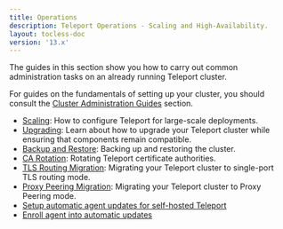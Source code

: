 ```yaml
---
title: Operations
description: Teleport Operations - Scaling and High-Availability.
layout: tocless-doc
version: '13.x'
---
```


The guides in this section show you how to carry out common administration tasks
on an already running Teleport cluster.

For guides on the fundamentals of setting up your cluster, you should consult
the [Cluster Administration Guides](/docs/ver/13.x/management/admin) section.

- [Scaling](/docs/ver/13.x/management/operations/scaling): How to configure Teleport for large-scale deployments.
- [Upgrading](/docs/ver/13.x/management/operations/upgrading): Learn about how to upgrade your Teleport cluster while ensuring that components remain compatible.
- [Backup and Restore](/docs/ver/13.x/management/operations/backup-restore): Backing up and restoring the cluster.
- [CA Rotation](/docs/ver/13.x/management/operations/ca-rotation): Rotating Teleport certificate authorities.
- [TLS Routing Migration](/docs/ver/13.x/management/operations/tls-routing): Migrating your Teleport cluster to single-port TLS routing mode.
- [Proxy Peering Migration](/docs/ver/13.x/management/operations/proxy-peering): Migrating your Teleport cluster to Proxy Peering mode.
- [Setup automatic agent updates for self-hosted Teleport](/docs/ver/13.x/management/operations/self-hosted-automatic-agent-updates)
- [Enroll agent into automatic updates](/docs/ver/13.x/management/operations/enroll-agent-into-automatic-updates)
